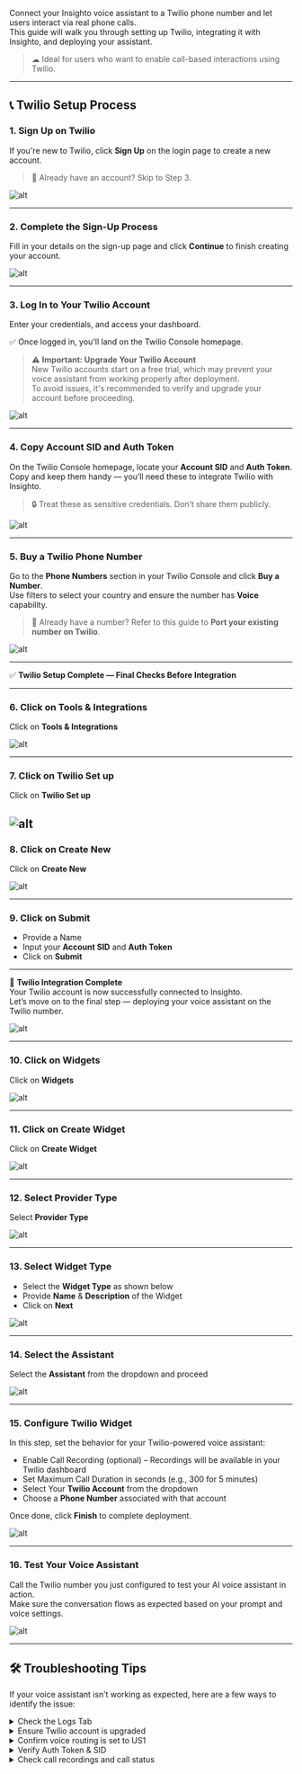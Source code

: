 

Connect your Insighto voice assistant to a Twilio phone number and let users interact via real phone calls.  
This guide will walk you through setting up Twilio, integrating it with Insighto, and deploying your assistant.

> ☁ Ideal for users who want to enable call-based interactions using Twilio.

---

## 📞 Twilio Setup Process


### 1. Sign Up on Twilio

If you're new to Twilio, click **Sign Up** on the login page to create a new account.

> 🔄 Already have an account? Skip to Step 3.

![alt](images/Twilio/1.png)

---

### 2. Complete the Sign-Up Process

Fill in your details on the sign-up page and click **Continue** to finish creating your account.

![alt](images/Twilio/2.png)

---

### 3. Log In to Your Twilio Account

Enter your credentials, and access your dashboard.

✅ Once logged in, you'll land on the Twilio Console homepage.

> ⚠ **Important: Upgrade Your Twilio Account**  
New Twilio accounts start on a free trial, which may prevent your voice assistant from working properly after deployment.  
To avoid issues, it's recommended to verify and upgrade your account before proceeding.

![alt](images/Twilio/3.png)

---

### 4. Copy Account SID and Auth Token

On the Twilio Console homepage, locate your **Account SID** and **Auth Token**.  
Copy and keep them handy — you’ll need these to integrate Twilio with Insighto.

> 🔒 Treat these as sensitive credentials. Don’t share them publicly.

![alt](images/Twilio/4.png)

---

### 5. Buy a Twilio Phone Number

Go to the **Phone Numbers** section in your Twilio Console and click **Buy a Number**.  
Use filters to select your country and ensure the number has **Voice** capability.

> 🔁 Already have a number? Refer to this guide to **Port your existing number on Twilio**.

![alt](images/Twilio/5.png)

---

✅ **Twilio Setup Complete — Final Checks Before Integration**

---


### 6. Click on Tools & Integrations

Click on **Tools & Integrations**

![alt](images/Twilio/6.png)

---

### 7. Click on Twilio Set up

Click on **Twilio Set up**

![alt](images/Twilio/7.png)
---

### 8. Click on Create New

Click on **Create New**

![alt](images/Twilio/8.png)

---

### 9. Click on Submit

- Provide a Name  
- Input your **Account SID** and **Auth Token**  
- Click on **Submit**

---

🔗 **Twilio Integration Complete**  
Your Twilio account is now successfully connected to Insighto.  
Let’s move on to the final step — deploying your voice assistant on the Twilio number.

![alt](images/Twilio/6.png)

---

### 10. Click on Widgets

Click on **Widgets**

![alt](images/Twilio/10.png)

---

### 11. Click on Create Widget

Click on **Create Widget**

![alt](images/Twilio/11.png)

---

### 12. Select Provider Type

Select **Provider Type**

![alt](images/Twilio/12.png)

---

### 13. Select Widget Type

- Select the **Widget Type** as shown below  
- Provide **Name** & **Description** of the Widget  
- Click on **Next**

![alt](images/Twilio/13.png)

---

### 14. Select the Assistant

Select the **Assistant** from the dropdown and proceed

![alt](images/Twilio/14.png)

---

### 15. Configure Twilio Widget

In this step, set the behavior for your Twilio-powered voice assistant:

- Enable Call Recording (optional) – Recordings will be available in your Twilio dashboard  
- Set Maximum Call Duration in seconds (e.g., 300 for 5 minutes)  
- Select Your **Twilio Account** from the dropdown  
- Choose a **Phone Number** associated with that account  

Once done, click **Finish** to complete deployment.

![alt](images/Twilio/135png)

---

### 16. Test Your Voice Assistant

Call the Twilio number you just configured to test your AI voice assistant in action.  
Make sure the conversation flows as expected based on your prompt and voice settings.

![alt](images/Twilio/16.png)

---

## 🛠️ Troubleshooting Tips


If your voice assistant isn’t working as expected, here are a few ways to identify the issue:

<div style={{ border: '1px solid #e5e7eb', borderRadius: '12px', boxShadow: '0 1px 4px rgba(0,0,0,0.05)', padding: '1rem', backgroundColor: '#ffffff' }}>
 <details>
<summary>Check the Logs Tab</summary>
<p>Go to the bottom-left corner of your Insighto dashboard where your name or email appears.Click it to open the settings menu, then select System Logs.Here, you'll find detailed logs and error messages to help identify any issues with your assistant.</p>
</details> 
<div style={{ border: '1px solid #e5e7eb', borderRadius: '12px', boxShadow: '0 1px 4px rgba(0,0,0,0.05)', padding: '1rem', backgroundColor: '#ffffff' }}>
 <details>
<summary>Ensure Twilio account is upgraded</summary>
<p>Free trial accounts may block live calls</p>
</details> 
<div style={{ border: '1px solid #e5e7eb', borderRadius: '12px', boxShadow: '0 1px 4px rgba(0,0,0,0.05)', padding: '1rem', backgroundColor: '#ffffff' }}>
 <details>
<summary>Confirm voice routing is set to US1</summary>
<p>Confirm voice routing is set to US1 in your Twilio phone number settings</p>
</details> 
<div style={{ border: '1px solid #e5e7eb', borderRadius: '12px', boxShadow: '0 1px 4px rgba(0,0,0,0.05)', padding: '1rem', backgroundColor: '#ffffff' }}>
 <details>
<summary>Verify Auth Token & SID</summary>
<p>Verify Auth Token & SID used in Insighto are correct</p>
</details> 
<div style={{ border: '1px solid #e5e7eb', borderRadius: '12px', boxShadow: '0 1px 4px rgba(0,0,0,0.05)', padding: '1rem', backgroundColor: '#ffffff' }}>
 <details>
<summary>Check call recordings and call status</summary>
<p>Check call recordings and call status in your Twilio console</p>
</details> 
